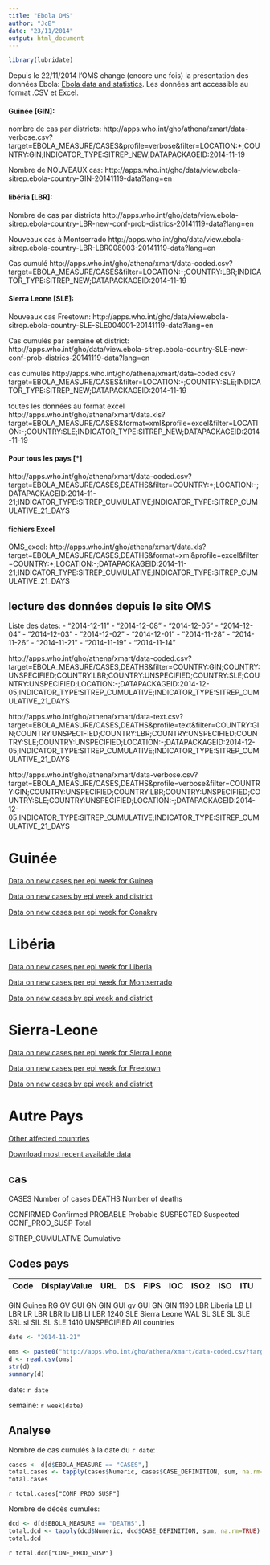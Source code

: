 ```yaml
---
title: "Ebola OMS"
author: "JcB"
date: "23/11/2014"
output: html_document
---
```


```r
library(lubridate)

```

Depuis le 22/11/2014 l'OMS change (encore une fois) la présentation des données Ebola: [Ebola data and statistics](http://apps.who.int/gho/data/node.ebola-sitrep). Les données snt accessible au format .CSV et Excel. 

#### Guinée [GIN]: 

nombre de cas par districts:
http://apps.who.int/gho/athena/xmart/data-verbose.csv?target=EBOLA_MEASURE/CASES&profile=verbose&filter=LOCATION:*;COUNTRY:GIN;INDICATOR_TYPE:SITREP_NEW;DATAPACKAGEID:2014-11-19

Nombre de NOUVEAUX cas:
http://apps.who.int/gho/data/view.ebola-sitrep.ebola-country-GIN-20141119-data?lang=en

#### libéria [LBR]:

Nombre de cas par districts
http://apps.who.int/gho/data/view.ebola-sitrep.ebola-country-LBR-new-conf-prob-districs-20141119-data?lang=en

Nouveaux cas à Montserrado
http://apps.who.int/gho/data/view.ebola-sitrep.ebola-country-LBR-LBR008003-20141119-data?lang=en

Cas cumulé
http://apps.who.int/gho/athena/xmart/data-coded.csv?target=EBOLA_MEASURE/CASES&filter=LOCATION:-;COUNTRY:LBR;INDICATOR_TYPE:SITREP_NEW;DATAPACKAGEID:2014-11-19

#### Sierra Leone [SLE]:

Nouveaux cas Freetown:
http://apps.who.int/gho/data/view.ebola-sitrep.ebola-country-SLE-SLE004001-20141119-data?lang=en

Cas cumulés par semaine et district:
http://apps.who.int/gho/data/view.ebola-sitrep.ebola-country-SLE-new-conf-prob-districs-20141119-data?lang=en

cas cumulés
http://apps.who.int/gho/athena/xmart/data-coded.csv?target=EBOLA_MEASURE/CASES&filter=LOCATION:-;COUNTRY:SLE;INDICATOR_TYPE:SITREP_NEW;DATAPACKAGEID:2014-11-19

toutes les données au format excel
http://apps.who.int/gho/athena/xmart/data.xls?target=EBOLA_MEASURE/CASES&format=xml&profile=excel&filter=LOCATION:-;COUNTRY:SLE;INDICATOR_TYPE:SITREP_NEW;DATAPACKAGEID:2014-11-19

#### Pour tous les pays [*]

http://apps.who.int/gho/athena/xmart/data-coded.csv?target=EBOLA_MEASURE/CASES,DEATHS&filter=COUNTRY:*;LOCATION:-;DATAPACKAGEID:2014-11-21;INDICATOR_TYPE:SITREP_CUMULATIVE;INDICATOR_TYPE:SITREP_CUMULATIVE_21_DAYS

#### fichiers Excel

OMS_excel: 
http://apps.who.int/gho/athena/xmart/data.xls?target=EBOLA_MEASURE/CASES,DEATHS&format=xml&profile=excel&filter=COUNTRY:*;LOCATION:-;DATAPACKAGEID:2014-11-21;INDICATOR_TYPE:SITREP_CUMULATIVE;INDICATOR_TYPE:SITREP_CUMULATIVE_21_DAYS


lecture des données depuis le site OMS
---------------------------------------

Liste des dates:
- "2014-12-11"
- "2014-12-08"
- "2014-12-05"
- "2014-12-04"
- "2014-12-03"
- "2014-12-02"
- "2014-12-01"
- "2014-11-28"
- "2014-11-26"
- "2014-11-21"
- "2014-11-19"
- "2014-11-14"

http://apps.who.int/gho/athena/xmart/data-coded.csv?target=EBOLA_MEASURE/CASES,DEATHS&filter=COUNTRY:GIN;COUNTRY:UNSPECIFIED;COUNTRY:LBR;COUNTRY:UNSPECIFIED;COUNTRY:SLE;COUNTRY:UNSPECIFIED;LOCATION:-;DATAPACKAGEID:2014-12-05;INDICATOR_TYPE:SITREP_CUMULATIVE;INDICATOR_TYPE:SITREP_CUMULATIVE_21_DAYS

http://apps.who.int/gho/athena/xmart/data-text.csv?target=EBOLA_MEASURE/CASES,DEATHS&profile=text&filter=COUNTRY:GIN;COUNTRY:UNSPECIFIED;COUNTRY:LBR;COUNTRY:UNSPECIFIED;COUNTRY:SLE;COUNTRY:UNSPECIFIED;LOCATION:-;DATAPACKAGEID:2014-12-05;INDICATOR_TYPE:SITREP_CUMULATIVE;INDICATOR_TYPE:SITREP_CUMULATIVE_21_DAYS

http://apps.who.int/gho/athena/xmart/data-verbose.csv?target=EBOLA_MEASURE/CASES,DEATHS&profile=verbose&filter=COUNTRY:GIN;COUNTRY:UNSPECIFIED;COUNTRY:LBR;COUNTRY:UNSPECIFIED;COUNTRY:SLE;COUNTRY:UNSPECIFIED;LOCATION:-;DATAPACKAGEID:2014-12-05;INDICATOR_TYPE:SITREP_CUMULATIVE;INDICATOR_TYPE:SITREP_CUMULATIVE_21_DAYS



Guinée
======

[Data on new cases per epi week for Guinea](http://apps.who.int/gho/athena/xmart/data-verbose.csv?target=EBOLA_MEASURE/CASES&profile=verbose&filter=LOCATION:GN001002001000000000;DATAPACKAGEID:2014-12-03)

[Data on new cases by epi week and district](http://apps.who.int/gho/athena/xmart/data-verbose.csv?target=EBOLA_MEASURE/CASES&profile=verbose&filter=LOCATION:*;COUNTRY:GIN;INDICATOR_TYPE:SITREP_NEW;DATAPACKAGEID:2014-12-03)

[Data on new cases per epi week for Conakry](http://apps.who.int/gho/athena/xmart/data-verbose.csv?target=EBOLA_MEASURE/CASES&profile=verbose&filter=LOCATION:GN001002001000000000;DATAPACKAGEID:2014-12-03)



Libéria
=======

[Data on new cases per epi week for Liberia](http://apps.who.int/gho/athena/xmart/data-verbose.csv?target=EBOLA_MEASURE/CASES&profile=verbose&filter=LOCATION:-;COUNTRY:LBR;INDICATOR_TYPE:SITREP_NEW;DATAPACKAGEID:2014-12-03)

[Data on new cases per epi week for Montserrado](http://apps.who.int/gho/athena/xmart/data-verbose.csv?target=EBOLA_MEASURE/CASES&profile=verbose&filter=LOCATION:LR001008003000000000;DATAPACKAGEID:2014-12-03)

[Data on new cases by epi week and district](http://apps.who.int/gho/athena/xmart/data-verbose.csv?target=EBOLA_MEASURE/CASES&profile=verbose&filter=LOCATION:*;COUNTRY:LBR;INDICATOR_TYPE:SITREP_NEW;DATAPACKAGEID:2014-12-03)


Sierra-Leone
============

[Data on new cases per epi week for Sierra Leone](http://apps.who.int/gho/athena/xmart/data-verbose.csv?target=EBOLA_MEASURE/CASES&profile=verbose&filter=LOCATION:-;COUNTRY:SLE;INDICATOR_TYPE:SITREP_NEW;DATAPACKAGEID:2014-12-03)

[Data on new cases per epi week for Freetown](http://apps.who.int/gho/athena/xmart/data-verbose.csv?target=EBOLA_MEASURE/CASES&profile=verbose&filter=LOCATION:SL001004001000000000;DATAPACKAGEID:2014-12-03)

[Data on new cases by epi week and district](http://apps.who.int/gho/athena/xmart/data-verbose.csv?target=EBOLA_MEASURE/CASES&profile=verbose&filter=LOCATION:*;COUNTRY:SLE;INDICATOR_TYPE:SITREP_NEW;DATAPACKAGEID:2014-12-03)


Autre Pays
==========

[Other affected countries](http://apps.who.int/gho/athena/xmart/data-verbose.csv?target=EBOLA_MEASURE/*&profile=verbose&filter=COUNTRY:USA;COUNTRY:MLI;COUNTRY:ESP;LOCATION:-;DATAPACKAGEID:2014-12-05)

[Download most recent available data](http://apps.who.int/gho/athena/xmart/EBOLA_MEASURE/CASES,DEATHS.csv?profile=text&filter=COUNTRY:*;LOCATION:-;DATAPACKAGEID:2014-12-05;INDICATOR_TYPE:SITREP_CUMULATIVE;SITREP_CUMULATIVE_21_DAYS)

cas
---
CASES  Number of cases
DEATHS	Number of deaths

CONFIRMED  Confirmed
PROBABLE	Probable
SUSPECTED	Suspected
CONF_PROD_SUSP	Total

SITREP_CUMULATIVE  Cumulative



Codes pays
-----------

Code | DisplayValue  |	URL	 | DS	 | FIPS	 | IOC	| ISO2	| ISO	 | ITU	 | MARC	 | WHO	 | WMO	 | GEOMETRY	 | MORT   
-----|---------------|-------|-----|-------|------|-------|------|-------|-------|-------|-------|-----------|-----   
GIN	Guinea		RG	GV	GUI	GN	GIN	GUI	gv	GUI	GN	GIN	1190
LBR	Liberia		LB	LI	LBR	LR	LBR	LBR	lb	LIB	LI	LBR	1240
SLE	Sierra Leone		WAL	SL	SLE	SL	SLE	SRL	sl	SIL	SL	SLE	1410
UNSPECIFIED	All countries												


```r
date <- "2014-11-21"

oms <- paste0("http://apps.who.int/gho/athena/xmart/data-coded.csv?target=EBOLA_MEASURE/CASES,DEATHS&filter=COUNTRY:*;LOCATION:-;DATAPACKAGEID:", date, ";INDICATOR_TYPE:SITREP_CUMULATIVE;INDICATOR_TYPE:SITREP_CUMULATIVE_21_DAYS")
d <- read.csv(oms)
str(d)
summary(d)
```
date: `r date`

semaine: `r week(date)`

Analyse
-------

Nombre de cas cumulés à la date du `r date`:

```r
cases <- d[d$EBOLA_MEASURE == "CASES",]
total.cases <- tapply(cases$Numeric, cases$CASE_DEFINITION, sum, na.rm=TRUE)
total.cases
```
`r total.cases["CONF_PROD_SUSP"]`

Nombre de décès cumulés:

```r
dcd <- d[d$EBOLA_MEASURE == "DEATHS",]
total.dcd <- tapply(dcd$Numeric, dcd$CASE_DEFINITION, sum, na.rm=TRUE)
total.dcd
```
`r total.dcd["CONF_PROD_SUSP"]`
